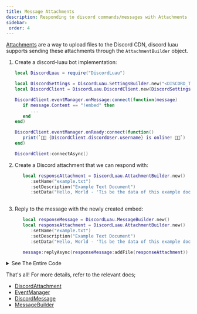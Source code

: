 ```yaml
---
title: Message Attachments
description: Responding to discord commands/messages with Attachments
sidebar:
 order: 4
---
```



[Attachments](https://discord.com/developers/docs/resources/channel#attachment-object) are a way to upload files to the Discord CDN, discord
luau supports sending these attachments through the `AttachmentBuilder` object.

<Steps>

1. Create a discord-luau bot implementation:

   ```lua
   local DiscordLuau = require("DiscordLuau")

   local DiscordSettings = DiscordLuau.SettingsBuilder.new("<DISCORD_TOKEN>")
   local DiscordClient = DiscordLuau.DiscordClient.new(DiscordSettings)

   DiscordClient.eventManager.onMessage:connect(function(message)
      if message.Content == "!embed" then
         ...
      end
   end)

   DiscordClient.eventManager.onReady:connect(function()
      print(`🎉🎉 {DiscordClient.discordUser.username} is online! 🎉🎉`)
   end)

   DiscordClient:connectAsync()
   ```

2. Create a Discord attachment that we can respond with:

   ```lua
      local responseAttachment = DiscordLuau.AttachmentBuilder.new()
         :setName("example.txt")
         :setDescription("Example Text Document")
         :setData("Hello, World - 'Tis be the data of this example document!")
         
   ```

3. Reply to the message with the newly created embed:

   ```lua
      local responseMessage = DiscordLuau.MessageBuilder.new()
      local responseAttachment = DiscordLuau.AttachmentBuilder.new()
         :setName("example.txt")
         :setDescription("Example Text Document")
         :setData("Hello, World - 'Tis be the data of this example document!")

      message:replyAsync(responseMessage:addFile(responseAttachment))
   ```
</Steps>

<details>
   <summary>See The Entire Code</summary>

   ```lua
   local DiscordLuau = require("DiscordLuau")

   local DiscordSettings = DiscordLuau.SettingsBuilder.new("<DISCORD_TOKEN>")
   local DiscordClient = DiscordLuau.DiscordClient.new(DiscordSettings)

   DiscordClient.eventManager.onMessage:connect(function(message)
      if message.Content == "!embed" then
         local responseMessage = DiscordLuau.MessageBuilder.new()
         local responseAttachment = DiscordLuau.AttachmentBuilder.new()
            :setName("example.txt")
            :setDescription("Example Text Document")
            :setData("Hello, World - 'Tis be the data of this example document!")

         message:replyAsync(responseMessage:addFile(responseAttachment))
      end
   end)

   DiscordClient.eventManager.onReady:connect(function()
      print(`🎉🎉 {DiscordClient.discordUser.username} is online! 🎉🎉`)
   end)

   DiscordClient:connectAsync()
   ```
</details>

That's all! For more details, refer to the relevant docs;

- [DiscordAttachment](/classes/objects/discordattachment/)
- [EventManager](/classes/objects/eventmanager/)
- [DiscordMessage](/classes/objects/discordmessage/)
- [MessageBuilder](/classes/builders/messagebuilder/)
